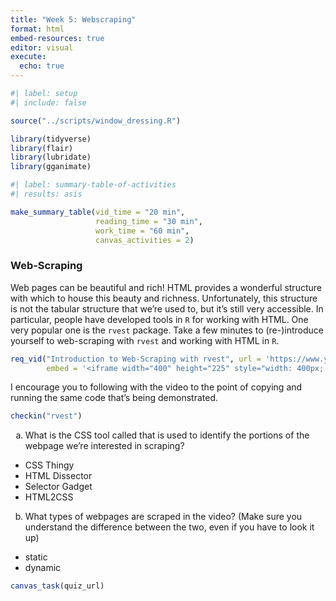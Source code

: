 ```yaml
---
title: "Week 5: Webscraping"
format: html
embed-resources: true
editor: visual
execute: 
  echo: true
---
```


```r
#| label: setup
#| include: false

source("../scripts/window_dressing.R")

library(tidyverse)
library(flair)
library(lubridate)
library(gganimate)
```

```r
#| label: summary-table-of-activities
#| results: asis

make_summary_table(vid_time = "20 min", 
                   reading_time = "30 min", 
                   work_time = "60 min", 
                   canvas_activities = 2)
```



### Web-Scraping

Web pages can be beautiful and rich! HTML provides a wonderful structure with which to house this beauty and richness. Unfortunately, this structure is not the tabular structure that we're used to, but it's still very accessible. In particular, people have developed tools in `R` for working with HTML. One very popular one is the `rvest` package. Take a few minutes to (re-)introduce yourself to web-scraping with `rvest` and working with HTML in `R`.

```r
req_vid("Introduction to Web-Scraping with rvest", url = 'https://www.youtube.com/watch?v=MFQTHrCiAxA', 
        embed = '<iframe width="400" height="225" style="width: 400px; height: 225px;" src="https://www.youtube.com/embed/MFQTHrCiAxA" frameborder="0" allow="accelerometer; autoplay; encrypted-media; gyroscope; picture-in-picture" allowfullscreen></iframe>')
```

I encourage you to following with the video to the point of copying and running the same code that's being demonstrated.

```r
checkin("rvest")
```

a)  What is the CSS tool called that is used to identify the portions of the webpage we're interested in scraping?

-   CSS Thingy
-   HTML Dissector
-   Selector Gadget
-   HTML2CSS

b)  What types of webpages are scraped in the video? (Make sure you understand the difference between the two, even if you have to look it up)

-   static
-   dynamic

```r
canvas_task(quiz_url)
```